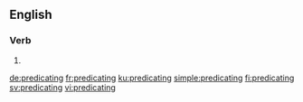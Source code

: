 ==English==

===Verb===
{{head|en|present participle}}

# {{present participle of|predicate|lang=en|nocat=1}}

[[de:predicating]]
[[fr:predicating]]
[[ku:predicating]]
[[simple:predicating]]
[[fi:predicating]]
[[sv:predicating]]
[[vi:predicating]]